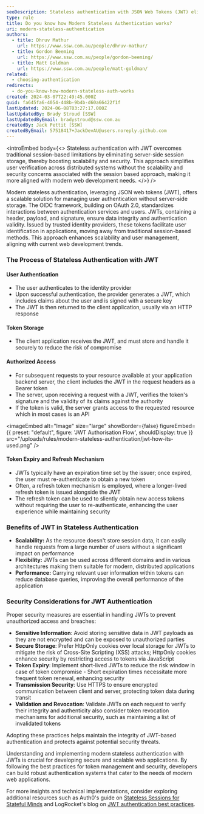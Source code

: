 ```yaml
---
seoDescription: Stateless authentication with JSON Web Tokens (JWT) eliminates server-side session storage, enhancing scalability and security for modern web development.
type: rule
title: Do you know how Modern Stateless Authentication works?
uri: modern-stateless-authentication
authors:
  - title: Dhruv Mathur
    url: https://www.ssw.com.au/people/dhruv-mathur/
  - title: Gordon Beeming
    url: https://www.ssw.com.au/people/gordon-beeming/
  - title: Matt Goldman
    url: https://www.ssw.com.au/people/matt-goldman/
related:
  - choosing-authentication
redirects:
  - do-you-know-how-modern-stateless-auth-works
created: 2024-03-07T22:49:45.000Z
guid: fa645fa6-4054-448b-9b4b-d60a66422f1f
lastUpdated: 2024-06-08T03:27:17.000Z
lastUpdatedBy: Brady Stroud [SSW]
lastUpdatedByEmail: bradystroud@ssw.com.au
createdBy: Jack Pettit [SSW]
createdByEmail: 57518417+JackDevAU@users.noreply.github.com
---
```


<introEmbed
  body={<>
Stateless authentication with JWT overcomes traditional session-based limitations by eliminating server-side session storage, thereby boosting scalability and security. This approach simplifies user verification across distributed systems without the scalability and security concerns associated with the session based approach, making it more aligned with modern web development needs.
  </>}
/>
<youtubeEmbed url="https://www.youtube.com/embed/P2CPd9ynFLg" description="Video: Why is JWT popular (5 min)" />

Modern stateless authentication, leveraging JSON web tokens (JWT), offers a scalable solution for managing user authentication without server-side storage. The OIDC framework, building on OAuth 2.0, standardizes interactions between authentication services and users. JWTs, containing a header, payload, and signature, ensure data integrity and authentication validity. Issued by trusted identity providers, these tokens facilitate user identification in applications, moving away from traditional session-based methods. This approach enhances scalability and user management, aligning with current web development trends.

### The Process of Stateless Authentication with JWT

#### User Authentication

- The user authenticates to the identity provider
- Upon successful authentication, the provider generates a JWT, which includes claims about the user and is signed with a secure key
- The JWT is then returned to the client application, usually via an HTTP response

#### Token Storage

- The client application receives the JWT, and must store and handle it securely to reduce the risk of compromise

#### Authorized Access

- For subsequent requests to your resource available at your application backend server, the client includes the JWT in the request headers as a Bearer token
- The server, upon receiving a request with a JWT, verifies the token's signature and the validity of its claims against the authority
- If the token is valid, the server grants access to the requested resource which in most cases is an API


<imageEmbed
  alt="Image"
  size="large"
  showBorder={false}
  figureEmbed={{
    preset: "default",
    figure: 'JWT Authorisation Flow',
    shouldDisplay: true
  }}
  src="/uploads/rules/modern-stateless-authentication/jwt-how-its-used.png"
/>

#### Token Expiry and Refresh Mechanism

- JWTs typically have an expiration time set by the issuer; once expired, the user must re-authenticate to obtain a new token
- Often, a refresh token mechanism is employed, where a longer-lived refresh token is issued alongside the JWT
- The refresh token can be used to sliently obtain new access tokens without requiring the user to re-authenticate, enhancing the user experience while maintaining security

### Benefits of JWT in Stateless Authentication

- **Scalability:** As the resource doesn't store session data, it can easily handle requests from a large number of users without a significant impact on performance
- **Flexibility:** JWTs can be used across different domains and in various architectures making them suitable for modern, distributed applications
- **Performance:** Carrying relevant user information within tokens can reduce database queries, improving the overall performance of the application

### Security Considerations for JWT Authentication

Proper security measures are essential in handling JWTs to prevent unauthorized access and breaches:

- **Sensitive Information**: Avoid storing sensitive data in JWT payloads as they are not encrypted and can be exposed to unauthorized parties
- **Secure Storage**: Prefer HttpOnly cookies over local storage for JWTs to mitigate the risk of Cross-Site Scripting (XSS) attacks; HttpOnly cookies enhance security by restricting access to tokens via JavaScript
- **Token Expiry**: Implement short-lived JWTs to reduce the risk window in case of token compromise - Short expiration times necessitate more frequent token renewal, enhancing security
- **Transmission Security**: Use HTTPS to ensure encrypted communication between client and server, protecting token data during transit
- **Validation and Revocation**: Validate JWTs on each request to verify their integrity and authenticity also consider token revocation mechanisms for additional security, such as maintaining a list of invalidated tokens

Adopting these practices helps maintain the integrity of JWT-based authentication and protects against potential security threats.

Understanding and implementing modern stateless authentication with JWTs is crucial for developing secure and scalable web applications. By following the best practices for token management and security, developers can build robust authentication systems that cater to the needs of modern web applications.

For more insights and technical implementations, consider exploring additional resources such as Auth0's guide on [Stateless Sessions for Stateful Minds](https://auth0.com/blog/stateless-auth-for-stateful-minds/) and LogRocket's blog on [JWT authentication best practices](https://blog.logrocket.com/jwt-authentication-best-practices/).
